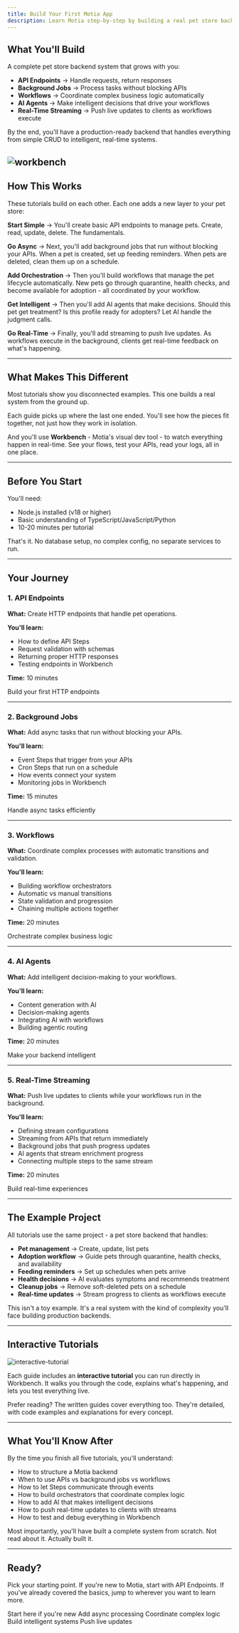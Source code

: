 ```yaml
---
title: Build Your First Motia App
description: Learn Motia step-by-step by building a real pet store backend
---
```


## What You'll Build

A complete pet store backend system that grows with you:

- **API Endpoints** → Handle requests, return responses
- **Background Jobs** → Process tasks without blocking APIs
- **Workflows** → Coordinate complex business logic automatically
- **AI Agents** → Make intelligent decisions that drive your workflows
- **Real-Time Streaming** → Push live updates to clients as workflows execute

By the end, you'll have a production-ready backend that handles everything from simple CRUD to intelligent, real-time systems.

![workbench](../../img/build-your-first-app/streaming-workbench.png)
---

## How This Works

These tutorials build on each other. Each one adds a new layer to your pet store:

**Start Simple** → You'll create basic API endpoints to manage pets. Create, read, update, delete. The fundamentals.

**Go Async** → Next, you'll add background jobs that run without blocking your APIs. When a pet is created, set up feeding reminders. When pets are deleted, clean them up on a schedule.

**Add Orchestration** → Then you'll build workflows that manage the pet lifecycle automatically. New pets go through quarantine, health checks, and become available for adoption - all coordinated by your workflow.

**Get Intelligent** → Then you'll add AI agents that make decisions. Should this pet get treatment? Is this profile ready for adopters? Let AI handle the judgment calls.

**Go Real-Time** → Finally, you'll add streaming to push live updates. As workflows execute in the background, clients get real-time feedback on what's happening.

---

## What Makes This Different

Most tutorials show you disconnected examples. This one builds a real system from the ground up.

Each guide picks up where the last one ended. You'll see how the pieces fit together, not just how they work in isolation.

And you'll use **Workbench** - Motia's visual dev tool - to watch everything happen in real-time. See your flows, test your APIs, read your logs, all in one place.

---

## Before You Start

You'll need:
- Node.js installed (v18 or higher)
- Basic understanding of TypeScript/JavaScript/Python
- 10-20 minutes per tutorial

That's it. No database setup, no complex config, no separate services to run.

---

## Your Journey

### 1. API Endpoints

**What:** Create HTTP endpoints that handle pet operations.

**You'll learn:**
- How to define API Steps
- Request validation with schemas
- Returning proper HTTP responses
- Testing endpoints in Workbench

**Time:** 10 minutes

<Card href="/docs/getting-started/build-your-first-motia-app/api-endpoints" title="Start with APIs →">
  Build your first HTTP endpoints
</Card>

---

### 2. Background Jobs

**What:** Add async tasks that run without blocking your APIs.

**You'll learn:**
- Event Steps that trigger from your APIs
- Cron Steps that run on a schedule
- How events connect your system
- Monitoring jobs in Workbench

**Time:** 15 minutes

<Card href="/docs/getting-started/build-your-first-motia-app/background-jobs" title="Add Background Jobs →">
  Handle async tasks efficiently
</Card>

---

### 3. Workflows

**What:** Coordinate complex processes with automatic transitions and validation.

**You'll learn:**
- Building workflow orchestrators
- Automatic vs manual transitions
- State validation and progression
- Chaining multiple actions together

**Time:** 20 minutes

<Card href="/docs/getting-started/build-your-first-motia-app/workflows" title="Build Workflows →">
  Orchestrate complex business logic
</Card>

---

### 4. AI Agents

**What:** Add intelligent decision-making to your workflows.

**You'll learn:**
- Content generation with AI
- Decision-making agents
- Integrating AI with workflows
- Building agentic routing

**Time:** 20 minutes

<Card href="/docs/getting-started/build-your-first-motia-app/ai-agents" title="Add AI Agents →">
  Make your backend intelligent
</Card>

---

### 5. Real-Time Streaming

**What:** Push live updates to clients while your workflows run in the background.

**You'll learn:**
- Defining stream configurations
- Streaming from APIs that return immediately
- Background jobs that push progress updates
- AI agents that stream enrichment progress
- Connecting multiple steps to the same stream

**Time:** 20 minutes

<Card href="/docs/getting-started/build-your-first-motia-app/streaming-agents" title="Add Streaming →">
  Build real-time experiences
</Card>

---

## The Example Project

All tutorials use the same project - a pet store backend that handles:

- **Pet management** → Create, update, list pets
- **Adoption workflow** → Guide pets through quarantine, health checks, and availability
- **Feeding reminders** → Set up schedules when pets arrive
- **Health decisions** → AI evaluates symptoms and recommends treatment
- **Cleanup jobs** → Remove soft-deleted pets on a schedule
- **Real-time updates** → Stream progress to clients as workflows execute

This isn't a toy example. It's a real system with the kind of complexity you'll face building production backends.

---

## Interactive Tutorials

![interactive-tutorial](../../img/build-your-first-app/interactive-tutorial-streaming.png)

Each guide includes an **interactive tutorial** you can run directly in Workbench. It walks you through the code, explains what's happening, and lets you test everything live.

Prefer reading? The written guides cover everything too. They're detailed, with code examples and explanations for every concept.

---

## What You'll Know After

By the time you finish all five tutorials, you'll understand:

- How to structure a Motia backend
- When to use APIs vs background jobs vs workflows
- How to let Steps communicate through events
- How to build orchestrators that coordinate complex logic
- How to add AI that makes intelligent decisions
- How to push real-time updates to clients with streams
- How to test and debug everything in Workbench

Most importantly, you'll have built a complete system from scratch. Not read about it. Actually built it.

---

## Ready?

Pick your starting point. If you're new to Motia, start with API Endpoints. If you've already covered the basics, jump to wherever you want to learn more.

<Cards>
  <Card href="/docs/getting-started/build-your-first-motia-app/api-endpoints" title="API Endpoints">
    Start here if you're new
  </Card>
  <Card href="/docs/getting-started/build-your-first-motia-app/background-jobs" title="Background Jobs">
    Add async processing
  </Card>
  <Card href="/docs/getting-started/build-your-first-motia-app/workflows" title="Workflows">
    Coordinate complex logic
  </Card>
  <Card href="/docs/getting-started/build-your-first-motia-app/ai-agents" title="AI Agents">
    Build intelligent systems
  </Card>
  <Card href="/docs/getting-started/build-your-first-motia-app/streaming-agents" title="Real-Time Streaming">
    Push live updates
  </Card>
</Cards>

